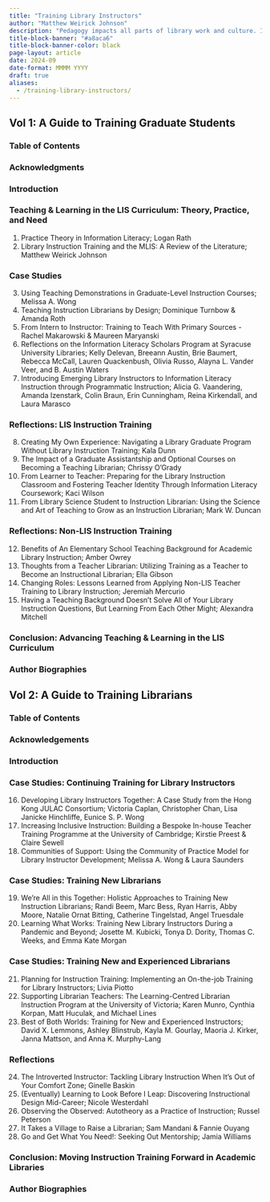 ```yaml
---
title: "Training Library Instructors"
author: "Matthew Weirick Johnson"
description: "Pedagogy impacts all parts of library work and culture. It changes the way we interact with learners regardless of setting and however we name or define the teaching moment from research help to outreach to leading meetings. Pedagogy is a praxis of relation, and studying it can improve all aspects of our work and organizations.</br></br>In two volumes, <i>Training Library Instructors</i> collects examples of how we train our colleagues to teach, whether they’re student workers, non-librarian staff, new or experienced librarians, or something else entirely. <i>Volume 1, A Guide to Training Graduate Students</i>, focuses on teacher training for graduate students in LIS programs and in academic libraries. It presents existing literature and theories, approaches to teaching library school students to teach, and critical reflections from librarians about their varied experiences receiving teacher training. In <i>Volume 2, A Guide to Training Librarians,</i> librarians share their knowledge about teaching, learning, and pedagogy through a variety of replicable activities: formal and informal workshops, courses, communities of practice, peer observation, and more.</br></br>Training Library Instructors provides detailed, easily implemented and modified plans for courses, internships, teach-the-teacher programs, and other instructional methods and opportunities for graduate students and library workers at all levels of teaching experience."
title-block-banner: "#a8aca6"
title-block-banner-color: black
page-layout: article
date: 2024-09
date-format: MMMM YYYY
draft: true
aliases: 
  - /training-library-instructors/
---
```


## Vol 1: A Guide to Training Graduate Students
### Table of Contents  
### Acknowledgments   
### Introduction  
### Teaching & Learning in the LIS Curriculum: Theory, Practice, and Need  
1. Practice Theory in Information Literacy; Logan Rath
2. Library Instruction Training and the MLIS: A Review of the Literature; Matthew Weirick Johnson

### Case Studies  
3. Using Teaching Demonstrations in Graduate-Level Instruction Courses; Melissa A. Wong
4. Teaching Instruction Librarians by Design; Dominique Turnbow & Amanda Roth
5. From Intern to Instructor: Training to Teach With Primary Sources - Rachel Makarowski & Maureen Maryanski
6. Reflections on the Information Literacy Scholars Program at Syracuse University Libraries; Kelly Delevan, Breeann Austin, Brie Baumert, Rebecca McCall, Lauren Quackenbush, Olivia Russo, Alayna L. Vander Veer, and B. Austin Waters 
7. Introducing Emerging Library Instructors to Information Literacy Instruction through Programmatic Instruction; Alicia G. Vaandering, Amanda Izenstark, Colin Braun, Erin Cunningham, Reina Kirkendall, and Laura Marasco

### Reflections: LIS Instruction Training
8. Creating My Own Experience: Navigating a Library Graduate Program Without Library Instruction Training; Kala Dunn
9. The Impact of a Graduate Assistantship and Optional Courses on Becoming a Teaching Librarian; Chrissy O'Grady
10. From Learner to Teacher: Preparing for the Library Instruction Classroom and Fostering Teacher Identity Through Information Literacy Coursework; Kaci Wilson
11. From Library Science Student to Instruction Librarian: Using the Science and Art of Teaching to Grow as an Instruction Librarian; Mark W. Duncan

### Reflections: Non-LIS Instruction Training
12. Benefits of An Elementary School Teaching Background for Academic Library Instruction; Amber Owrey
13. Thoughts from a Teacher Librarian: Utilizing Training as a Teacher to Become an Instructional Librarian; Ella Gibson
14. Changing Roles: Lessons Learned from Applying Non-LIS Teacher Training to Library Instruction; Jeremiah Mercurio
15. Having a Teaching Background Doesn't Solve All of Your Library Instruction Questions, But Learning From Each Other Might; Alexandra Mitchell

### Conclusion: Advancing Teaching & Learning in the LIS Curriculum
### Author Biographies

## Vol 2: A Guide to Training Librarians
### Table of Contents
### Acknowledgements
### Introduction

### Case Studies: Continuing Training for Library Instructors
16. Developing Library Instructors Together: A Case Study from the Hong Kong JULAC Consortium; Victoria Caplan, Christopher Chan, Lisa Janicke Hinchliffe, Eunice S. P. Wong
17. Increasing Inclusive Instruction: Building a Bespoke In-house Teacher Training Programme at the University of Cambridge; Kirstie Preest & Claire Sewell
18. Communities of Support: Using the Community of Practice Model for Library Instructor Development; Melissa A. Wong & Laura Saunders

### Case Studies: Training New Librarians
19. We're All in this Together: Holistic Approaches to Training New Instruction Librarians; Randi Beem, Marc Bess, Ryan Harris, Abby Moore, Natalie Ornat Bitting, Catherine Tingelstad, Angel Truesdale
20. Learning What Works: Training New Library Instructors During a Pandemic and Beyond; Josette M. Kubicki, Tonya D. Dority, Thomas C. Weeks, and Emma Kate Morgan

### Case Studies: Training New and Experienced Librarians
21. Planning for Instruction Training: Implementing an On-the-job Training for Library Instructors; Livia Piotto
22. Supporting Librarian Teachers: The Learning-Centred Librarian Instruction Program at the University of Victoria; Karen Munro, Cynthia Korpan, Matt Huculak, and Michael Lines
23. Best of Both Worlds: Training for New and Experienced Instructors; David X. Lemmons, Ashley Blinstrub, Kayla M. Gourlay, Maoria J. Kirker, Janna Mattson, and Anna K. Murphy-Lang

### Reflections
24. The Introverted Instructor: Tackling Library Instruction When It's Out of Your Comfort Zone; Ginelle Baskin
25. (Eventually) Learning to Look Before I Leap: Discovering Instructional Design Mid-Career; Nicole Westerdahl
26. Observing the Observed: Autotheory as a Practice of Instruction; Russel Peterson
27. It Takes a Village to Raise a Librarian; Sam Mandani & Fannie Ouyang
28. Go and Get What You Need!: Seeking Out Mentorship; Jamia Williams

### Conclusion: Moving Instruction Training Forward in Academic Libraries
### Author Biographies
